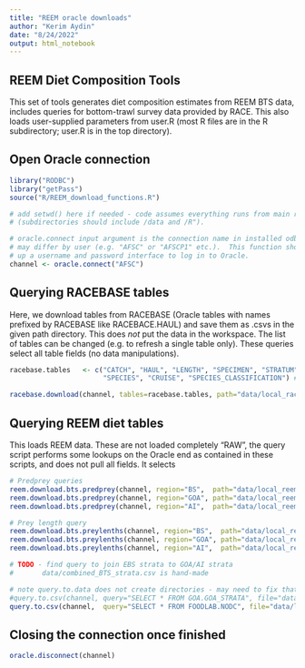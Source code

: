 ---
title: "REEM oracle downloads"
author: "Kerim Aydin"
date: "8/24/2022"
output: html_notebook
---
## REEM Diet Composition Tools
This set of tools generates diet composition estimates from REEM BTS data, 
includes queries for bottom-trawl survey data provided by RACE.  This also 
loads user-supplied parameters from user.R (most R files are in the R
subdirectory; user.R is in the top directory).

## Open Oracle connection
```{r query_open, eval=FALSE}
library("RODBC")
library("getPass")
source("R/REEM_download_functions.R")

# add setwd() here if needed - code assumes everything runs from main repo directory
# (subdirectories should include /data and /R").

# oracle.connect input argument is the connection name in installed odbc driver,
# may differ by user (e.g. "AFSC" or "AFSCP1" etc.).  This function should bring
# up a username and password interface to log in to Oracle.
channel <- oracle.connect("AFSC")  

```

## Querying RACEBASE tables
Here, we download tables from RACEBASE (Oracle tables with names prefixed by RACEBASE
like RACEBACE.HAUL) and save them as .csvs in the given path directory.  This does *not*
put the data in the workspace.  The list of tables can be changed (e.g. to refresh a
single table only).  These queries select all table fields (no data manipulations).
```{r query_RACE, eval=FALSE}

racebase.tables   <- c("CATCH", "HAUL", "LENGTH", "SPECIMEN", "STRATUM", "STATIONS",
                       "SPECIES", "CRUISE", "SPECIES_CLASSIFICATION") #"SIZECOMP_TOTAL"

racebase.download(channel, tables=racebase.tables, path="data/local_racebase")

```

## Querying REEM diet tables
This loads REEM data.  These are not loaded completely "RAW", the query script
performs some lookups on the Oracle end as contained in these scripts, and
does not pull all fields.  It selects
```{r query_REEM, eval=FALSE}

# Predprey queries
reem.download.bts.predprey(channel, region="BS",  path="data/local_reem_data") 
reem.download.bts.predprey(channel, region="GOA", path="data/local_reem_data") 
reem.download.bts.predprey(channel, region="AI",  path="data/local_reem_data") 

# Prey length query
reem.download.bts.preylenths(channel, region="BS",  path="data/local_reem_data")
reem.download.bts.preylenths(channel, region="GOA", path="data/local_reem_data")
reem.download.bts.preylenths(channel, region="AI",  path="data/local_reem_data")

# TODO - find query to join EBS strata to GOA/AI strata
#       data/combined_BTS_strata.csv is hand-made

# note query.to.data does not create directories - may need to fix that
#query.to.csv(channel, query="SELECT * FROM GOA.GOA_STRATA", file="data/goa_strata.csv")
query.to.csv(channel,  query="SELECT * FROM FOODLAB.NODC", file="data/local_reem_data/nodc.csv")

```

## Closing the connection once finished
```{r query_close, eval=FALSE}

oracle.disconnect(channel)

```


